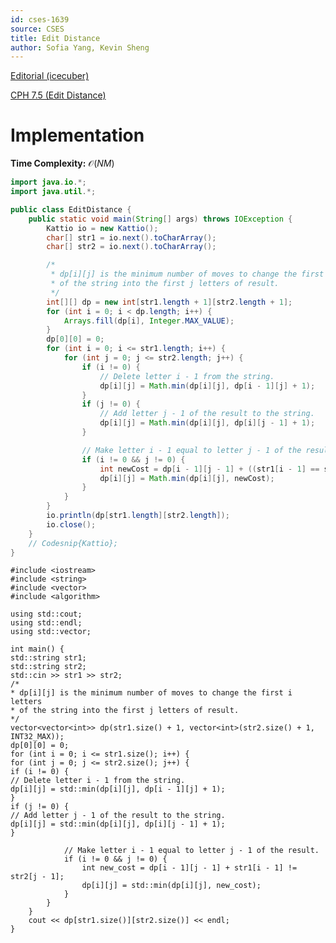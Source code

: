 ```yaml
---
id: cses-1639
source: CSES
title: Edit Distance
author: Sofia Yang, Kevin Sheng
---
```


[Editorial (icecuber)](https://codeforces.com/blog/entry/70018)

[CPH 7.5 (Edit Distance)](https://usaco.guide/CPH.pdf#page=84)

# Implementation
**Time Complexity:** $\mathcal{O}(NM)$

<LanguageSection>

<JavaSection>

```java
import java.io.*;
import java.util.*;

public class EditDistance {
	public static void main(String[] args) throws IOException {
		Kattio io = new Kattio();
		char[] str1 = io.next().toCharArray();
		char[] str2 = io.next().toCharArray();

		/*
		 * dp[i][j] is the minimum number of moves to change the first i letters
		 * of the string into the first j letters of result.
		 */
		int[][] dp = new int[str1.length + 1][str2.length + 1];
		for (int i = 0; i < dp.length; i++) {
			Arrays.fill(dp[i], Integer.MAX_VALUE);
		}
		dp[0][0] = 0;
		for (int i = 0; i <= str1.length; i++) {
			for (int j = 0; j <= str2.length; j++) {
				if (i != 0) {
					// Delete letter i - 1 from the string.
					dp[i][j] = Math.min(dp[i][j], dp[i - 1][j] + 1);
				}
				if (j != 0) {
					// Add letter j - 1 of the result to the string.
					dp[i][j] = Math.min(dp[i][j], dp[i][j - 1] + 1);
				}

				// Make letter i - 1 equal to letter j - 1 of the result.
				if (i != 0 && j != 0) {
					int newCost = dp[i - 1][j - 1] + ((str1[i - 1] == str2[j - 1]) ? 0 : 1);
					dp[i][j] = Math.min(dp[i][j], newCost);
				}
			}
		}
		io.println(dp[str1.length][str2.length]);
		io.close();
	}
	// Codesnip{Kattio};
}
```

</JavaSection>

<CPPSection>

```
#include <iostream>
#include <string>
#include <vector>
#include <algorithm>

using std::cout;
using std::endl;
using std::vector;

int main() {
std::string str1;
std::string str2;
std::cin >> str1 >> str2;
/*
* dp[i][j] is the minimum number of moves to change the first i letters
* of the string into the first j letters of result.
*/
vector<vector<int>> dp(str1.size() + 1, vector<int>(str2.size() + 1, INT32_MAX));
dp[0][0] = 0;
for (int i = 0; i <= str1.size(); i++) {
for (int j = 0; j <= str2.size(); j++) {
if (i != 0) {
// Delete letter i - 1 from the string.
dp[i][j] = std::min(dp[i][j], dp[i - 1][j] + 1);
}
if (j != 0) {
// Add letter j - 1 of the result to the string.
dp[i][j] = std::min(dp[i][j], dp[i][j - 1] + 1);
}

			// Make letter i - 1 equal to letter j - 1 of the result.
			if (i != 0 && j != 0) {
				int new_cost = dp[i - 1][j - 1] + str1[i - 1] != str2[j - 1];
				dp[i][j] = std::min(dp[i][j], new_cost);
			}
		}
	}
	cout << dp[str1.size()][str2.size()] << endl;
}
```
</CPPSection>

</LanguageSection>
